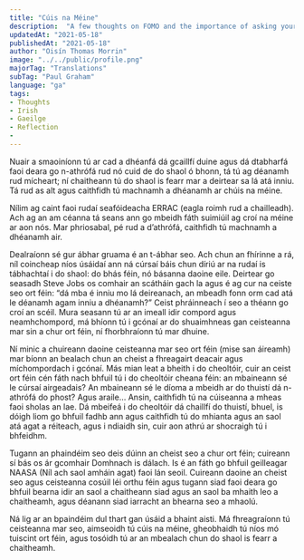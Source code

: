 ---
title: "Cúis na Méine"
description:  "A few thoughts on FOMO and the importance of asking yourself the right questions."
updatedAt: "2021-05-18"
publishedAt: "2021-05-18"
author: "Oisín Thomas Morrin"
image: "../../public/profile.png"
majorTag: "Translations"
subTag: "Paul Graham"
language: "ga"
tags: 
- Thoughts
- Irish
- Gaeilge
- Reflection
- 
---

Nuair a smaoiníonn tú ar cad a dhéanfá dá gcaillfí duine agus dá dtabharfá faoi deara go n-athrófá rud nó cuid de do shaol ó bhonn, tá tú ag déanamh rud mícheart; ní chaitheann tú do shaol is fearr mar a deirtear sa lá atá inniu. Tá rud as alt agus caithfidh tú machnamh a dhéanamh ar chúis na méine.

Nílim ag caint faoi rudaí seafóideacha ERRAC (eagla roimh rud a chailleadh). Ach ag an am céanna tá seans ann go mbeidh fáth suimiúil ag croí na méine ar aon nós. Mar phriosabal, pé rud a d’athrófá, caithfidh tú machnamh a dhéanamh air.

Dealraíonn sé gur ábhar gruama é an t-ábhar seo. Ach chun an fhírinne a rá, níl coincheap níos úsáidaí ann ná cúrsaí báis chun díriú ar na rudaí is tábhachtaí i do shaol: do bhás féin, nó básanna daoine eile. Deirtear go seasadh Steve Jobs os comhair an scátháin gach la agus é ag cur na ceiste seo ort féin: “dá mba é inniu mo lá deireanach, an mbeadh fonn orm cad atá le déanamh agam inniu a dhéanamh?” Ceist phráinneach í seo a théann go croí an scéil. Mura seasann tú ar an imeall idir compord agus neamhchompord, má bhíonn tú i gcónaí ar do shuaimhneas gan ceisteanna mar sin a chur ort féin, ní fhorbhraíonn tú mar dhuine.

Ní minic a chuireann daoine ceisteanna mar seo ort féin (mise san áireamh) mar bíonn an bealach chun an cheist a fhreagairt deacair agus míchompordach i gcónaí. Más mian leat a bheith i do cheoltóir, cuir an ceist ort féin cén fáth nach bhfuil tú i do cheoltóir cheana féin: an mbaineann sé le cúrsaí airgeadais? An mbaineann sé le díoma a mbeidh ar do thuistí dá n-athrófá do phost? Agus araile… Ansin, caithfidh tú na cúiseanna a mheas faoi sholas an lae. Dá mbeifeá i do cheoltóir dá chaillfí do thuistí, bhuel, is dóigh liom go bhfuil fadhb ann agus caithfidh tú do mhianta agus an saol atá agat a réiteach, agus i ndiaidh sin, cuir aon athrú ar shocraigh tú i bhfeidhm.

Tugann an phaindéim seo deis dúinn an cheist seo a chur ort féin; cuireann sí bás os ár gcomhair Domhnach is dálach. Is é an fáth go bhfuil geilleagar NAASA (Níl ach saol amháin agat) faoi lán seoil. Cuireann daoine an cheist seo agus ceisteanna cosúil léi orthu féin agus tugann siad faoi deara go bhfuil bearna idir an saol a chaitheann siad agus an saol ba mhaith leo a chaitheamh, agus déanann siad iarracht an bhearna seo a mhaolú.

Ná lig ar an bpaindéim dul thart gan úsáid a bhaint aisti. Má fhreagraíonn tú ceisteanna mar seo, aimseoidh tú cúis na méine, gheobhaidh tú níos mó tuiscint ort féin, agus tosóidh tú ar an mbealach chun do shaol is fearr a chaitheamh.